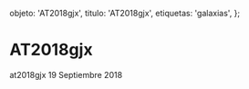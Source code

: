 
  objeto: 'AT2018gjx',
  titulo: 'AT2018gjx',
  etiquetas: 'galaxias',
};

# AT2018gjx

<Imagen
  src="registro/at2018-gjx_20180919_1_at2018gjx_20180919_gjcb.png"
  fecha="20180919"
/>

at2018gjx 19 Septiembre 2018